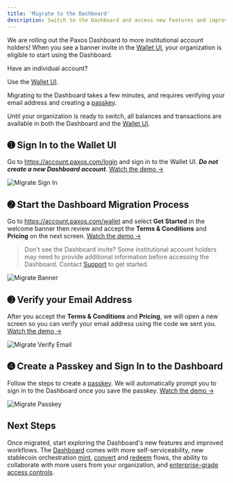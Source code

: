 ```yaml
---
title: 'Migrate to the Dashboard'
description: Switch to the Dashboard and access new features and improved workflows.
---
```


[mint]: /guides/dashboard/mint
[convert]: /guides/dashboard/convert
[redeem]: /guides/dashboard/redeem
[team]: /guides/dashboard/admin/team
[Wallet UI]: https://account.paxos.com/
[support]: https://support.paxos.com/
[Dashboard]: https://dashboard.paxos.com 
[passkey]: https://www.passkeys.com/what-are-passkeys

We are rolling out the Paxos Dashboard to more institutional account holders!
When you see a banner invite in the [Wallet UI], your organization is eligible to start using the Dashboard.

<Tip>

 Have an individual account?

Use the [Wallet UI].

</Tip>

Migrating to the Dashboard takes a few minutes, and requires verifying your email address and creating a [passkey].

<PasskeyNote />

Until your organization is ready to switch, all balances and transactions are available in both the Dashboard and the [Wallet UI].

## ➊  Sign In to the Wallet UI

Go to https://account.paxos.com/login and sign in to the Wallet UI.
**_Do not create a new Dashboard account_**.
[Watch the demo →](/images/migrate.mp4)

![Migrate Sign In](/images/migrate-sign-in.png)

## ➋ Start the Dashboard Migration Process

Go to https://account.paxos.com/wallet and select **Get Started** in the welcome banner then review and accept the **Terms & Conditions** and **Pricing** on the next screen.
[Watch the demo →](/images/migrate.mp4)

> Don't see the Dashboard invite?
> Some institutional account holders may need to provide additional information before accessing the Dashboard. Contact [Support] to get started.

![Migrate Banner](/images/migrate-banner.png)

## ➌ Verify your Email Address 

After you accept the **Terms & Conditions** and **Pricing**, we will open a new screen so you can verify your email address using the code we sent you.
[Watch the demo →](/images/migrate.mp4)

![Migrate Verify Email](/images/migrate-email.png)

## ➍ Create a Passkey and Sign In to the Dashboard

Follow the steps to create a [passkey].
We will automatically prompt you to sign in to the Dashboard once you save the passkey.
[Watch the demo →](/images/migrate.mp4)

<PasskeyNote />

![Migrate Passkey](/images/migrate-passkey.png)

## Next Steps

Once migrated, start exploring the Dashboard's new features and improved workflows.
The [Dashboard] comes with more self-serviceability, new stablecoin orchestration [mint], [convert] and [redeem] flows, the ability to collaborate with more users from your organization, and [enterprise-grade access controls][team].
